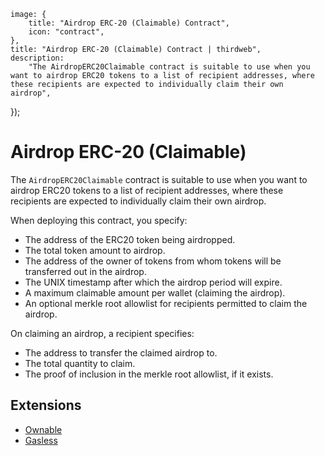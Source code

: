 
	image: {
		title: "Airdrop ERC-20 (Claimable) Contract",
		icon: "contract",
	},
	title: "Airdrop ERC-20 (Claimable) Contract | thirdweb",
	description:
		"The AirdropERC20Claimable contract is suitable to use when you want to airdrop ERC20 tokens to a list of recipient addresses, where these recipients are expected to individually claim their own airdrop",
});

# Airdrop ERC-20 (Claimable)

The `AirdropERC20Claimable` contract is suitable to use when you want to airdrop ERC20 tokens to a list of recipient addresses, where these recipients are expected to individually claim their own airdrop.

When deploying this contract, you specify:

- The address of the ERC20 token being airdropped.
- The total token amount to airdrop.
- The address of the owner of tokens from whom tokens will be transferred out in the airdrop.
- The UNIX timestamp after which the airdrop period will expire.
- A maximum claimable amount per wallet (claiming the airdrop).
- An optional merkle root allowlist for recipients permitted to claim the airdrop.

On claiming an airdrop, a recipient specifies:

- The address to transfer the claimed airdrop to.
- The total quantity to claim.
- The proof of inclusion in the merkle root allowlist, if it exists.

## Extensions

- [Ownable](/contracts/build/extensions/general/Ownable)
- [Gasless](/contracts/build/extensions)
